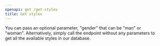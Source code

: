 ```yaml
---
openapi: get /get-styles
title: Get styles
---
```


You can pass an optional parameter, "gender" that can be "man" or "woman". Alternatively, simply call the endpoint without any parameters to get all the available styles in our database.
